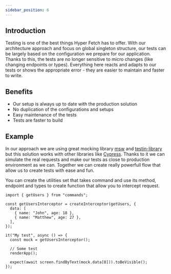 ```yaml
---
sidebar_position: 6
---
```


## Introduction

Testing is one of the best things Hyper Fetch has to offer. With our architecture approach and focus on global singleton
structure, our tests can be largely based on the configuration we prepare for our application. Thanks to this, the tests
are no longer sensitive to micro changes (like changing endpoints or types). Everything here reacts and adapts to our
tests or shows the appropriate error - they are easier to maintain and faster to write.

## Benefits

- Our setup is always up to date with the production solution
- No duplication of the configurations and setups
- Easy maintenance of the tests
- Tests are faster to build

## Example

In our approach we are using great mocking library [msw](https://mswjs.io/) and
[testin-library](https://testing-library.com/) but this solution works with other libraries like
[Cypress](https://www.cypress.io/). Thanks to it we can simulate the real requests and make our tests as close to
production environment as we can. Together we can create really powerfull flow that allow us to create tests with ease
and fun.

You can create the utilities set that takes command and use its method, endpoint and types to create function that allow
you to intercept request.

```tsx
import { getUsers } from "commands";

const getUsersInterceptor = createInterceptor(getUsers, {
  data: [
    { name: "John", age: 18 },
    { name: "Matthew", age: 27 },
  ],
});

it("My test", async () => {
  const mock = getUsersInterceptor();

  // Some test
  renderApp();

  expect(await screen.findByText(mock.data[0])).toBeVisible();
});
```
